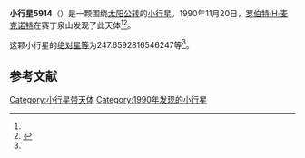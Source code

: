 {{Infobox planet
| bgcolour = #FFFFC0
| name = 5914 Kathywhaler
| symbol = 
| image = 
| caption = 
| discovery = yes
| discovery_ref = 
| discoverer = [[罗伯特·H·麦克诺特|罗伯特·H·麦克诺特]]
| discovery_site = [[赛丁泉山|赛丁泉山]] 
| discovered = 1990年11月20日
| designations = yes
| mp_name = 
| named_after = 
| alt_names = 1990 WK/ 1964 VV2 / 1984 YV1
| mp_category = [[外小行星带|外小行星带]]
| orbit_ref = <ref name="a">[http://ssd.jpl.nasa.gov/sbdb.cgi?sstr=5914 5914 Kathywhaler] {{Wayback|url=http://ssd.jpl.nasa.gov/sbdb.cgi?sstr=5914 |date=20140828220525 }}，小行星數據庫瀏覽器（JPL Small-Body Database Browser）－[[美国国家航空航天局|美国国家航空航天局]]喷气推进实验室</ref>
| epoch = 2456400.5 (2013年4月18日更新)
| aphelion = {{convert|3.850891566925749|AU|km|3|abbr=on|lk=out}}
| perihelion = {{convert|3.229064044826995|AU|km|3|abbr=on}}
| semimajor = {{convert|3.539977805876372|AU|km|3|abbr=on}}
| eccentricity = 0.087829297
| period = 2432.759828 [[日|日]]<br />6.66[[儒略年|儒略年]]
| avg_speed = 
| inclination = 10.37811986969464
| asc_node = 73.25437133023401
| mean_anomaly = 
| arg_peri = 247.6592816546247
| satellites = 
| physical_characteristics = yes
| dimensions = 
| mass = 
| density = 
| surface_grav = 
| escape_velocity = 
| sidereal_day = 
| axial_tilt = 
| pole_ecliptic_lat = 
| pole_ecliptic_lon = 
| albedo = 
| temperatures= 
| temp_name1 = 
| mean_temp_1 = 
| max_temp_1 = 
| temp_name2 = 
| max_temp_2 = 
| spectral_type = 
| abs_magnitude = 247.6592816546247
}}

'''小行星5914'''（{{lang-en|5914 Kathywhaler}}）是一颗围绕[[太阳|太阳]][[公转|公转]]的[[小行星|小行星]]。1990年11月20日，[[罗伯特·H·麦克诺特|罗伯特·H·麦克诺特]]在赛丁泉山发现了此天体<ref name="a" /><ref>{{cite news|title=小行星列表|url=http://cfa-www.harvard.edu/iau/lists/NumberedMPs.txt|accessdate=2013-07-08|newspaper=哈佛大学|archive-date=2008-05-17|archive-url=https://web.archive.org/web/20080517010638/http://cfa-www.harvard.edu/iau/lists/NumberedMPs.txt|dead-url=no}}</ref>。

这颗小行星的[[绝对星等|绝对星等]]为247.6592816546247等<ref name="a" />。

==参考文献==
{{reflist}}
{{Minor Planet Number|[[小行星5913|小行星5913]]|[[小行星5915|小行星5915]]}}

{{小天体}}

[[Category:小行星带天体|Category:小行星带天体]]
[[Category:1990年发现的小行星|Category:1990年发现的小行星]]

{{asteroid-stub}}